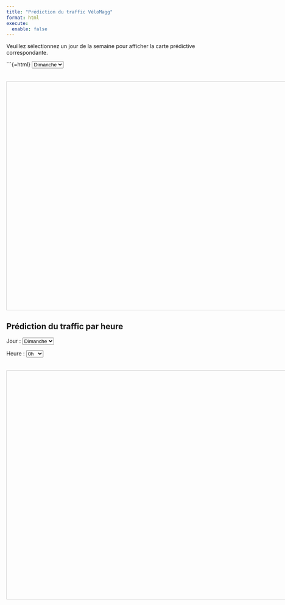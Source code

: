 ```yaml
---
title: "Prédiction du traffic VéloMagg"
format: html
execute: 
  enable: false
---
```

Veuillez sélectionnez un jour de la semaine pour afficher la carte prédictive correspondante.

```{=html}
<select id="day-only-select">
  <option value="lundi">Lundi</option>
  <option value="mardi">Mardi</option>
  <option value="mercredi">Mercredi</option>
  <option value="jeudi">Jeudi</option>
  <option value="vendredi">Vendredi</option>
  <option value="samedi">Samedi</option>
  <option value="dimanche" selected>Dimanche</option>
</select>

<iframe id="day-only-frame" width="800" height="600" style="border:1px solid #ccc; margin-top:20px;"></iframe>


## Prédiction du traffic par heure

<label for="day-hour-select">Jour :</label>
<select id="day-hour-select">
  <option value="lundi">Lundi</option>
  <option value="mardi">Mardi</option>
  <option value="mercredi">Mercredi</option>
  <option value="jeudi">Jeudi</option>
  <option value="vendredi">Vendredi</option>
  <option value="samedi">Samedi</option>
  <option value="dimanche" selected>Dimanche</option>
</select>

<label for="hour-select">Heure :</label>
<select id="hour-select">
  <option value="0h">0h</option>
  <option value="1h">1h</option>
  <option value="2h">2h</option>
  <option value="3h">3h</option>
  <option value="4h">4h</option>
  <option value="5h">5h</option>
  <option value="6h">6h</option>
  <option value="7h">7h</option>
  <option value="8h">8h</option>
  <option value="9h">9h</option>
  <option value="10h">10h</option>
  <option value="11h">11h</option>
  <option value="12h">12h</option>
  <option value="13h">13h</option>
  <option value="14h">14h</option>
  <option value="15h">15h</option>
  <option value="16h">16h</option>
  <option value="17h">17h</option>
  <option value="18h">18h</option>
  <option value="19h">19h</option>
  <option value="20h">20h</option>
  <option value="21h">21h</option>
  <option value="22h">22h</option>
  <option value="23h">23h</option>
</select>

<iframe id="day-hour-frame" width="800" height="600" style="border:1px solid #ccc; margin-top:20px;"></iframe>

<script>
  // --- Section 1 : Carte par Jour ---
  const dayOnlySelect = document.getElementById('day-only-select');
  const dayOnlyFrame = document.getElementById('day-only-frame');

  function updateDayOnlyMap() {
    const day = dayOnlySelect.value;
    // Chemin attendu : carte_prediction_semaine/carte_prediction_jour.html
    // Par exemple : carte_prediction_semaine/carte_prediction_dimanche.html
    const path = "carte_prediction_semaine/carte_prediction_" + day + ".html";
    dayOnlyFrame.src = path;
  }

  dayOnlySelect.addEventListener('change', updateDayOnlyMap);
  updateDayOnlyMap(); // Mise à jour initiale (dimanche par défaut)


  // --- Section 2 : Carte par Jour et Heure ---
  const dayHourSelect = document.getElementById('day-hour-select');
  const hourSelect = document.getElementById('hour-select');
  const dayHourFrame = document.getElementById('day-hour-frame');

  function updateDayHourMap() {
    const day = dayHourSelect.value;
    const hour = hourSelect.value;
    // Chemin attendu : carte_prediction_jour_heure/carte_prediction_jour_XXh.html
    // Par exemple : carte_prediction_dimanche_heure/carte_prediction_dimanche_14h.html
    const path = "carte_prediction_" + day + "_heure/carte_prediction_" + day + "_" + hour + ".html";
    dayHourFrame.src = path;
  }

  dayHourSelect.addEventListener('change', updateDayHourMap);
  hourSelect.addEventListener('change', updateDayHourMap);
  updateDayHourMap(); // Mise à jour initiale (dimanche 0h par défaut)
</script>